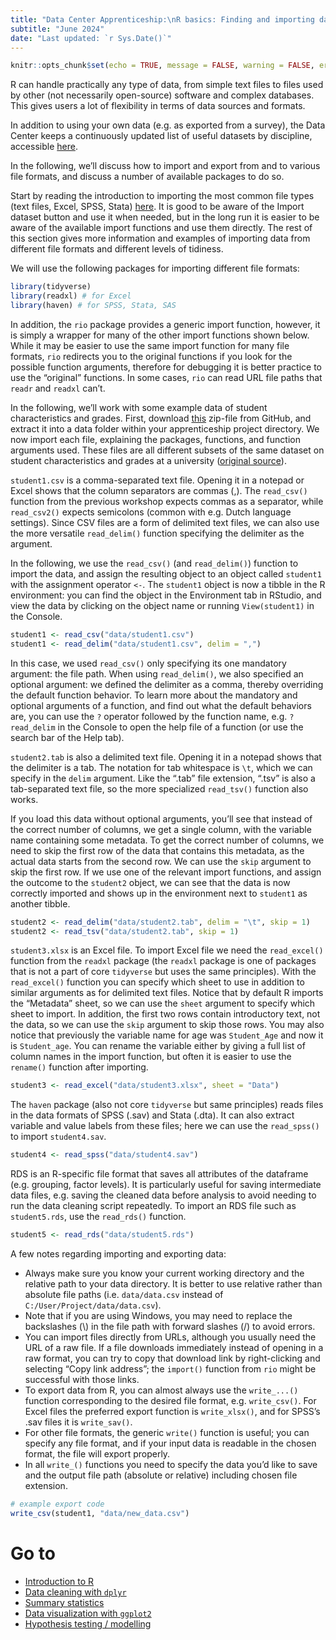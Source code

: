 ```yaml
---
title: "Data Center Apprenticeship:\nR basics: Finding and importing data"
subtitle: "June 2024" 
date: "Last updated: `r Sys.Date()`"
---
```


```r
knitr::opts_chunk$set(echo = TRUE, message = FALSE, warning = FALSE, error = FALSE)
```

R can handle practically any type of data, from simple text files to files used by other (not necessarily open-source) software and complex databases. This gives users a lot of flexibility in terms of data sources and formats.

In addition to using your own data (e.g. as exported from a survey), the Data Center keeps a continuously updated list of useful datasets by discipline, accessible [here](../../../../tutorials/data).

In the following, we'll discuss how to import and export from and to various file formats, and discuss a number of available packages to do so.

Start by reading the introduction to importing the most common file types (text files, Excel, SPSS, Stata) [here](../../../../tutorials/r_adv_import). It is good to be aware of the Import dataset button and use it when needed, but in the long run it is easier to be aware of the available import functions and use them directly. The rest of this section gives more information and examples of importing data from different file formats and different levels of tidiness.

We will use the following packages for importing different file formats:

```r
library(tidyverse)
library(readxl) # for Excel
library(haven) # for SPSS, Stata, SAS
```

In addition, the `rio` package provides a generic import function, however, it is simply a wrapper for many of the other import functions shown below. While it may be easier to use the same import function for many file formats, `rio` redirects you to the original functions if you look for the possible function arguments, therefore for debugging it is better practice to use the "original" functions. In some cases, `rio` can read URL file paths that `readr` and `readxl` can't.

In the following, we'll work with some example data of student characteristics and grades. First, download [this](https://github.com/ucrdatacenter/projects/tree/main/apprenticeship2/2024h2/data) zip-file from GitHub, and extract it into a data folder within your apprenticeship project directory. We now import each file, explaining the packages, functions, and function arguments used. These files are all different subsets of the same dataset on student characteristics and grades at a university ([original source](https://www.kaggle.com/datasets/jacksondivakarr/student-classification-dataset?resource=download)).

`student1.csv` is a comma-separated text file. Opening it in a notepad or Excel shows that the column separators are commas (,). The `read_csv()` function from the previous workshop expects commas as a separator, while `read_csv2()` expects semicolons (common with e.g. Dutch language settings). Since CSV files are a form of delimited text files, we can also use the more versatile `read_delim()` function specifying the delimiter as the argument.

In the following, we use the `read_csv()` (and `read_delim()`) function to import the data, and assign the resulting object to an object called `student1` with the assignment operator `<-`. The `student1` object is now a tibble in the R environment: you can find the object in the Environment tab in RStudio, and view the data by clicking on the object name or running `View(student1)` in the Console.

```r
student1 <- read_csv("data/student1.csv")
student1 <- read_delim("data/student1.csv", delim = ",")
```

In this case, we used `read_csv()` only specifying its one mandatory argument: the file path. When using `read_delim()`, we also specified an optional argument: we defined the delimiter as a comma, thereby overriding the default function behavior. To learn more about the mandatory and optional arguments of a function, and find out what the default behaviors are, you can use the `?` operator followed by the function name, e.g. `?read_delim` in the Console to open the help file of a function (or use the search bar of the Help tab).

`student2.tab` is also a delimited text file. Opening it in a notepad shows that the delimiter is a tab. The notation for tab whitespace is `\t`, which we can specify in the `delim` argument. Like the ".tab" file extension, ".tsv" is also a tab-separated text file, so the more specialized `read_tsv()` function also works.

If you load this data without optional arguments, you'll see that instead of the correct number of columns, we get a single column, with the variable name containing some metadata. To get the correct number of columns, we need to skip the first row of the data that contains this metadata, as the actual data starts from the second row. We can use the `skip` argument to skip the first row. If we use one of the relevant import functions, and assign the outcome to the `student2` object, we can see that the data is now correctly imported and shows up in the environment next to `student1` as another tibble.

```r
student2 <- read_delim("data/student2.tab", delim = "\t", skip = 1)
student2 <- read_tsv("data/student2.tab", skip = 1)
```

`student3.xlsx` is an Excel file. To import Excel file we need the `read_excel()` function from the `readxl` package (the `readxl` package is one of packages that is not a part of core `tidyverse` but uses the same principles). With the `read_excel()` function you can specify which sheet to use in addition to similar arguments as for delimited text files. Notice that by default R imports the "Metadata" sheet, so we can use the `sheet` argument to specify which sheet to import. In addition, the first two rows contain introductory text, not the data, so we can use the `skip` argument to skip those rows. You may also notice that previously the variable name for age was `Student_Age` and now it is `Student_age`. You can rename the variable either by giving a full list of column names in the import function, but often it is easier to use the `rename()` function after importing.

```r
student3 <- read_excel("data/student3.xlsx", sheet = "Data")
```

The `haven` package (also not core `tidyverse` but same principles) reads files in the data formats of SPSS (.sav) and Stata (.dta). It can also extract variable and value labels from these files; here we can use the `read_spss()` to import `student4.sav`.

```r
student4 <- read_spss("data/student4.sav")
```

RDS is an R-specific file format that saves all attributes of the dataframe (e.g. grouping, factor levels). It is particularly useful for saving intermediate data files, e.g. saving the cleaned data before analysis to avoid needing to run the data cleaning script repeatedly. To import an RDS file such as `student5.rds`, use the `read_rds()` function.

```r
student5 <- read_rds("data/student5.rds")
```

A few notes regarding importing and exporting data:

-   Always make sure you know your current working directory and the relative path to your data directory. It is better to use relative rather than absolute file paths (i.e. `data/data.csv` instead of `C:/User/Project/data/data.csv`).
-   Note that if you are using Windows, you may need to replace the backslashes (\\) in the file path with forward slashes (/) to avoid errors.
-   You can import files directly from URLs, although you usually need the URL of a raw file. If a file downloads immediately instead of opening in a raw format, you can try to copy that download link by right-clicking and selecting "Copy link address"; the `import()` function from `rio` might be successful with those links.
-   To export data from R, you can almost always use the `write_...()` function corresponding to the desired file format, e.g. `write_csv()`. For Excel files the preferred export function is `write_xlsx()`, and for SPSS's .sav files it is `write_sav()`.
-   For other file formats, the generic `write()` function is useful; you can specify any file format, and if your input data is readable in the chosen format, the file will export properly.
-   In all `write_()` functions you need to specify the data you'd like to save and the output file path (absolute or relative) including chosen file extension.

```r
# example export code
write_csv(student1, "data/new_data.csv")
```

# Go to

-   [Introduction to R](../intro)
-   [Data cleaning with `dplyr`](../clean)
-   [Summary statistics](../summary)
-   [Data visualization with `ggplot2`](../ggplot)
-   [Hypothesis testing / modelling](../tests)
